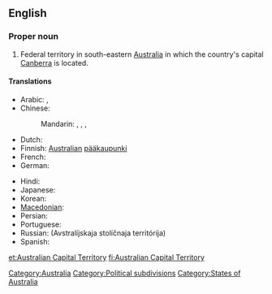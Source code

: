 ==English==
{{wikipedia}}

===Proper noun===
{{en-proper noun|sg=[[Australian]] [[capital|Capital]] [[territory|Territory]]}}

# Federal territory in south-eastern [[Australia]] in which the country's capital [[Canberra]] is located.

====Translations====
{{trans-top|Territory of Australia}}
* Arabic: {{t|ar|إقليم العاصمة الأسترالية|m|tr='iqliim al-3aaSima al-'ustraalíyya|sc=Arab}}, {{t|ar|مقاطعة العاصمة الأسترالية|f|tr=muqaaTa3at al-3aaSima al-'ustraalíyya|sc=Arab}}
* Chinese:
*: Mandarin: {{t|zh|澳洲首都特區|sc=Hani}}, {{t|zh|澳洲首都特区|tr=Àozhōu Shuǒdū Tè Qū|sc=Hani}}, {{qualifier|full name}} {{t|zh|澳大利亞首都特別行政區|sc=Hani}}, {{t|zh|澳大利亚首都特别行政区|tr=Àodàlìyà Shuǒdū Tèbié Xíngzhèng Qū|sc=Hani}}
* Dutch: {{t+|nl|Australisch Hoofdstedelijk Territorium}}
* Finnish: [[Australian#Finnish|Australian]] [[pääkaupunki]]{{t|fi|territorio}}
* French: {{t|fr|Territoire de la Capitale australienne|f}}
* German: {{t|de|Australian Capital Territory|n}}
{{trans-mid}}
* Hindi: {{t|hi|ऑस्ट्रेलियाई राजधानी क्षेत्र|m|tr=osṭreliyā'ī rājadhānī kṣetra|sc=Deva}}
* Japanese: {{t|ja|オーストラリア首都特別地域|tr=Ōsutoraria shuto tokubetsu chiiki|sc=Jpan}}
* Korean: {{t|ko|오스트레일리아 수도 준주|tr=Oseuteureillia sudo junju|sc=Kore}}
* [[Macedonian]]: {{t|mk|Територија на австралискиот главен град|f|tr=Teritórija na avstralískiot gláven grad}}
* Persian: {{t|fa|قلمرو پایتختی استرالیا|sc=fa-Arab}}
* Portuguese: {{t|pt|Território da Capital Australiana|m}}
* Russian: {{t|ru|Австралийская столичная территория|f}} (Avstralíjskaja stolíčnaja territórija)
* Spanish: {{t|es|Territorio Capital Australiano|m}}
{{trans-bottom}}

{{checktrans-top}}
{{trans-bottom}}

[[Category:Australia]]
[[Category:Political subdivisions]]
[[Category:States of Australia]]

[[et:Australian Capital Territory]]
[[fi:Australian Capital Territory]]